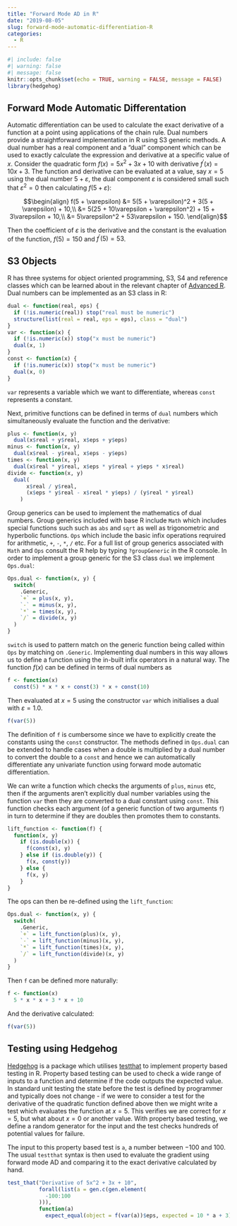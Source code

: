 ```yaml
---
title: "Forward Mode AD in R"
date: "2019-08-05"
slug: forward-mode-automatic-differentiation-R
categories: 
  - R
---
```


```r
#| include: false
#| warning: false
#| message: false
knitr::opts_chunk$set(echo = TRUE, warning = FALSE, message = FALSE)
library(hedgehog)
```

## Forward Mode Automatic Differentation

Automatic differentiation can be used to calculate the exact derivative of a function at a point using applications of the chain rule. Dual numbers provide a straightforward implementation in R using S3 generic methods. A dual number has a real component and a "dual" component which can be used to exactly calculate the expression and derivative at a specific value of $x$. Consider the quadratic form $f(x) = 5x^2 + 3x + 10$ with derivative $f^\prime(x) = 10x + 3$. The function and derivative can be evaluated at a value, say $x = 5$ using the dual number $5 + \varepsilon$, the dual component $\varepsilon$ is considered small such that $\varepsilon^2 = 0$ then calculating $f(5 + \varepsilon)$:

$$\begin{align}
f(5 + \varepsilon) &= 5(5 + \varepsilon)^2 + 3(5 + \varepsilon) + 10,\\
&= 5(25 + 10\varepsilon + \varepsilon^2) + 15 + 3\varepsilon + 10,\\
&= 5\varepsilon^2 + 53\varepsilon + 150.
\end{align}$$

Then the coefficient of $\varepsilon$ is the derivative and the constant is the evaluation of the function, $f(5) = 150$ and $f^\prime(5) = 53$.

## S3 Objects

R has three systems for object oriented programming, S3, S4 and reference classes which can be learned about in the relevant chapter of [Advanced R](http://adv-r.had.co.nz/OO-essentials.html). Dual numbers can be implemented as an S3 class in R:

```r
dual <- function(real, eps) {
  if (!is.numeric(real)) stop("real must be numeric")
  structure(list(real = real, eps = eps), class = "dual")
} 
var <- function(x) {
  if (!is.numeric(x)) stop("x must be numeric")
  dual(x, 1)
}
const <- function(x) {
  if (!is.numeric(x)) stop("x must be numeric")
  dual(x, 0)
}
```

`var` represents a variable which we want to differentiate, whereas `const` represents a constant. 

Next, primitive functions can be defined in terms of `dual` numbers which simultaneously evaluate the function and the derivative:

```r
plus <- function(x, y) 
  dual(x$real + y$real, x$eps + y$eps)
minus <- function(x, y) 
  dual(x$real - y$real, x$eps - y$eps)
times <- function(x, y) 
  dual(x$real * y$real, x$eps * y$real + y$eps * x$real)
divide <- function(x, y) 
  dual(
      x$real / y$real,
      (x$eps * y$real - x$real * y$eps) / (y$real * y$real)
    )
```


Group generics can be used to implement the mathematics of dual numbers. Group generics included with base R include `Math` which includes special functions such such as `abs` and `sqrt` as well as trigonometric and hyperbolic functions. `Ops` which include the basic infix operations reqruired for arithmetic, `+`, `-`, `*`, `/` etc. For a full list of group generics associated with `Math` and `Ops` consult the R help by typing `?groupGeneric` in the R console. In order to implement a group generic for the S3 class `dual` we implement `Ops.dual`:

```r
Ops.dual <- function(x, y) {
  switch(
    .Generic,
    `+` = plus(x, y),
    `-` = minus(x, y),
    `*` = times(x, y),
    `/` = divide(x, y)
  )
}
```

`switch` is used to pattern match on the generic function being called within `Ops` by matching on `.Generic`. Implementing dual numbers in this way allows us to define a function using the in-built infix operators in a natural way. The function $f(x)$ can be defined in terms of dual numbers as

```r
f <- function(x) 
  const(5) * x * x + const(3) * x + const(10)
```

Then evaluated at $x = 5$ using the constructor `var` which initialises a dual with $\varepsilon = 1.0$.

```r
f(var(5))
```

The definition of `f` is cumbersome since we have to explicitly create the constants using the `const` constructor. The methods defined in `Ops.dual` can be extended to handle cases when a double is multiplied by a dual number to convert the double to a `const` and hence we can automatically differentiate any univariate function using forward mode automatic differentiation.

We can write a function which checks the arguments of `plus`, `minus` etc, then if the arguments aren't explicitly dual number variables using the function `var` then they are converted to a dual constant using `const`. This function checks each argument (of a generic function of two arguments `f`) in turn to determine if they are doubles then promotes them to constants.

```r
lift_function <- function(f) {
  function(x, y)
    if (is.double(x)) {
      f(const(x), y)
    } else if (is.double(y)) {
      f(x, const(y))
    } else {
      f(x, y)
    }
}
```

The ops can then be re-defined using the `lift_function`:

```r
Ops.dual <- function(x, y) {
  switch(
    .Generic,
    `+` = lift_function(plus)(x, y),
    `-` = lift_function(minus)(x, y),
    `*` = lift_function(times)(x, y),
    `/` = lift_function(divide)(x, y)
  )
}
```

Then `f` can be defined more naturally:

```r
f <- function(x) 
  5 * x * x + 3 * x + 10
```

And the derivative calculated:

```r
f(var(5))
```

## Testing using Hedgehog

[Hedgehog](https://github.com/hedgehogqa/r-hedgehog) is a package which utilises [testthat](https://testthat.r-lib.org) to implement property based testing in R. Property based testing can be used to check a wide range of inputs to a function and determine if the code outputs the expected value. In standard unit testing the state before the test is defined by programmer and typically does not change - if we were to consider a test for the derivative of the quadratic function defined above then we might write a test which evaluates the function at $x = 5$. This verifies we are correct for $x = 5$, but what about $x = 0$ or another value. With property based testing, we define a random generator for the input and the test checks hundreds of potential values for failure.

The input to this property based test is `a`, a number between $-100$ and $100$. The usual `testthat` syntax is then used to evaluate the gradient using forward mode AD and comparing it to the exact derivative calculated by hand. 

```r
test_that("Derivative of 5x^2 + 3x + 10",
          forall(list(a = gen.c(gen.element(
            -100:100
          ))),
          function(a)
            expect_equal(object = f(var(a))$eps, expected = 10 * a + 3)))
```
